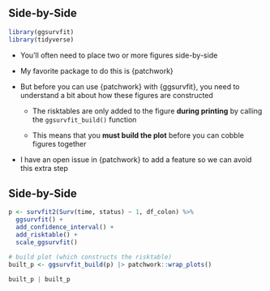 ## Side-by-Side

```r
library(ggsurvfit)
library(tidyverse)
```

- You'll often need to place two or more figures side-by-side

- My favorite package to do this is {patchwork}

- But before you can use {patchwork} with {ggsurvfit}, you need to understand a bit about how these figures are constructed

  - The risktables are only added to the figure __during printing__ by calling the `ggsurvfit_build()` function
  
  - This means that you __must build the plot__ before you can cobble figures together
  
- I have an open issue in {patchwork} to add a feature so we can avoid this extra step
  
  
## Side-by-Side

```r
p <- survfit2(Surv(time, status) ~ 1, df_colon) %>%
  ggsurvfit() +
  add_confidence_interval() +
  add_risktable() +
  scale_ggsurvfit()

# build plot (which constructs the risktable)
built_p <- ggsurvfit_build(p) |> patchwork::wrap_plots()

built_p | built_p
```
